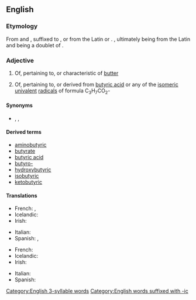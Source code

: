 ==English==

===Etymology===
From {{affix|en|-ic}} and {{bor|en|fr|butyrique}}, {{m|fr|-ique}} suffixed to {{der|en|la|būtȳrum}}, or from the Latin or {{prefix|en|butyro|ic}}. {{piecewise doublet|en|buttery}}, {{m|en|butter}} ultimately being from the Latin and {{m|en|-y}} being a doublet of {{m|en|-ic}}.

===Adjective===
{{en-adj}}

# {{lb|en|rare}} Of, pertaining to, or characteristic of [[butter]]
# {{lb|en|organic chemistry}} Of, pertaining to, or derived from [[butyric acid]] or any of the [[isomeric]] [[univalent]] [[radical]]s of formula C<sub>3</sub>H<sub>7</sub>CO<sub>2</sub>-

====Synonyms====
* {{sense|of, pertaining to, or characteristic of butter}} {{l|en|butterlike}}, {{l|en|buttery}}, {{l|en|butyraceous}}

====Derived terms====
{{der-top}}
* [[aminobutyric]]
* [[butyrate]]
* [[butyric acid]]
* [[butyro-]]
* [[hydroxybutyric]]
* [[isobutyric]]
* [[ketobutyric]]
{{der-bottom}}

====Translations====
{{trans-top|of or pertaining to butter}}
* French: {{t+|fr|butyreux}}, {{t+|fr|butyrique}}
* Icelandic: {{t|is|smjör-}}
* Irish: {{t|ga|butrach}}
{{trans-mid}}
* Italian: {{t+|it|butirrico|m}}
* Spanish: {{t+|es|mantecoso|m}}, {{t|es|butiroso|m}} {{qualifier|rare}}
{{trans-bottom}}

{{trans-top|of or derived from butyric acid}}
* French: {{t+|fr|butyreux}}
* Icelandic: {{t|is|smjör-}}
* Irish: {{t|ga|bútarach}}
{{trans-mid}}
* Italian: {{t+|it|butirrico|m}}
* Spanish: {{t|es|butírico|m}} {{qualifier|chemistry, rare}}
{{trans-bottom}}

[[Category:English 3-syllable words]]
[[Category:English words suffixed with -ic]]